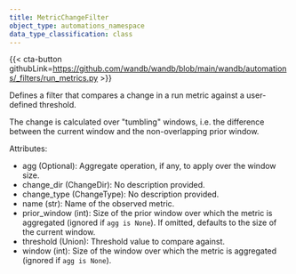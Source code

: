 ---
title: MetricChangeFilter
object_type: automations_namespace
data_type_classification: class
---

{{< cta-button githubLink=https://github.com/wandb/wandb/blob/main/wandb/automations/_filters/run_metrics.py >}}



Defines a filter that compares a change in a run metric against a user-defined threshold.

The change is calculated over "tumbling" windows, i.e. the difference
between the current window and the non-overlapping prior window.

Attributes:
- agg (Optional): Aggregate operation, if any, to apply over the window size.
- change_dir (ChangeDir): No description provided.
- change_type (ChangeType): No description provided.
- name (str): Name of the observed metric.
- prior_window (int): Size of the prior window over which the metric is aggregated (ignored if `agg is None`).
    If omitted, defaults to the size of the current window.
- threshold (Union): Threshold value to compare against.
- window (int): Size of the window over which the metric is aggregated (ignored if `agg is None`).